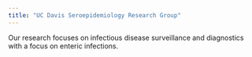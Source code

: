 ```yaml
---
title: "UC Davis Seroepidemiology Research Group"
---
```


Our research focuses on infectious disease surveillance and diagnostics 
with a focus on enteric infections.